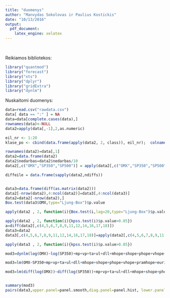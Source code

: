 ```yaml
---
title: "duomenys"
author: "Manvydas Sokolovas ir Paulius Kostickis"
date: "10/13/2016"
output: 
  pdf_document: 
    latex_engine: xelatex
---
```


<br>

Reikiamos bibliotekos:
```r
library("quantmod")
library("forecast")
library("xts")
library("dplyr")
library("gridExtra")
library("dynlm")

```

Nuskaitomi duomenys:
```r
data=read.csv("rawdata.csv")
data[ data == ":" ] = NA
data=data[complete.cases(data),]
rownames(data)<-NULL
data2=apply(data[,-1],2,as.numeric)

eil_nr <- 1:20
klase_po <- cbind(data.frame(apply(data2, 2, class)), eil_nr);  colnames(klase_po) <- c("Klase po","Stulpelio nr.")

rownames(data2)=data[,1]
data2=data.frame(data2)
data2$nedarbas=data2$nedarbas/10
data2[,c("OMX","SP350","SP500")] = apply(data2[,c("OMX","SP350","SP500")],1,log)

diffeile = data.frame(sapply(data2,ndiffs)) 


data3=data.frame(diff(as.matrix(data2)))
data2[-nrow(data2),4:ncol(data2)]=data3[,4:ncol(data3)]
data2=data2[-nrow(data2),]
Box.test(data3$OMX,type="Ljung-Box")$p.value

apply(data2 , 2, function(i){Box.test(i,lag=20,type="Ljung-Box")$p.value < 0.05})

apply(data2 , 2, function(i){kpss.test(i)$p.value>0.05})
a=diff(data2[,c(4,5,6,7,8,9,11,12,14,16,17,18)])
data3=data2
data3[,c(4,5,6,7,8,9,11,12,14,16,17,18)]=apply(data2[,c(4,5,6,7,8,9,11,12,14,16,17,18)] , 2, diff)

apply(data3 , 2, function(i){kpss.test(i)$p.value>0.05})

mod3=dynlm(log(OMX)~log(SP350)+mp+vp+ta+ul+dll+mhope+shope+phope+vhope+pramhope+euribor+nedarbas+Infliacija+gkl,data=data3)

mod3=lm(OMX~SP350+mp+vp+ta+ul+dll+mhope+shope+phope+vhope+pramhope+euribor+nedarbas+Infliacija+gkl,data=data3)

mod3=lm(diff(log(OMX))~diff(log(SP350))+mp+vp+ta+ul+dll+mhope+shope+phope+vhope+pramhope+euribor+nedarbas+Infliacija+gkl,data=data2)


summary(mod3)
pairs(data3,upper.panel=panel.smooth,diag.panel=panel.hist, lower.panel=panel.cor2)         #su diferencijuotais duomenim
```




